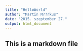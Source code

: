 ```yaml
---
title: "HelloWorld"
author: "Martin M??rkus"
date: "2015. szeptember 27."
output: html_document
---
```


## This is a markdown file
